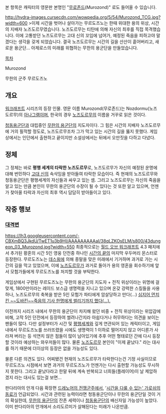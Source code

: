 본 항목은 캐릭터의 영문판 본명인 "[[무로존드]](Murozond)" 로도 들어올 수 있습니다.

http://hydra-images.cursecdn.com/wowpedia.org/5/54/Murozond_TCG.jpg?width=600
>이제 시간을 벗어나 살아가는 무르도즈노는 한때 위대한 용의 위상, 시간의 지배자 노즈도르무였습니다. 노즈도르무는 티탄에 의해 자신의 최후를 직접 목격했습니다. 이에 고통받던 노즈도르무는 고대 신의 꼬임에 넘어가, 예정된 죽음을 피하고야 말겠다는 생각을 갖게 되었습니다. 결국 노즈도르무는 시간의 길을 산산이 흩어버리고, 새로운 용군단... 아제로스의 미래를 위협하는 무한의 용군단을 만들었습니다. 

[[목차]]

Murozond

무한의 군주 무르도즈노

== 개요 ==
[[워크래프트]] 시리즈의 등장 인물. 영문 이름 Murozond(무로존드)는 Nozdormu(노즈도르무)의 [[아나그램]]이며, 한국의 경우 [[노즈도르무]]의 이름을 거꾸로 읽은 것이다. 

[[청동용군단]]과 대립중인 [[무한의 용군단]]의 지도자이다. 그 힘은 시간의 지배자 노즈도르무에 거의 필적할 정도로, 노즈도르무조차 그가 막고 있는 시간의 길을 뚫지 못했다. 게임 상에서는 인던에서 출현하고 끝이지만 소설상에서는 뒤에서 오만짓을 다하고 다녔다. 

== 정체 ==
그 정체는 바로 '''평행 세계의 타락한 노즈도르무'''로, 노즈도르무가 자신의 예정된 운명에 대해 번민하다 [[고대 신]]의 속삭임을 받아들여 타락한 모습이다. 즉 현재의 노즈도르무와 청동용군단은 평행세계의 자신들과 싸우고 있는 셈. 그리고 노즈도르무는 자신의 죽음을 알고 있는 만큼 본인이 무한의 용군단의 수장이 될 수 있다는 것 또한 알고 있으며, 언젠가 찾아올 타락과 자신의 최후 역시 담담히 받아들이고 있다.

== 작중 행보 ==
=== [[대격변]] ===
https://lh3.googleusercontent.com/-CBXmBQ3JkdU/TwET1u3b9HI/AAAAAAAAAaI/38qLZKOsELM/s800/43dungeon_03_Murozond.jpg?width=550
최종적으로는 [[월드 오브 워크래프트]] 4.3 패치에서 추가된 황혼의 시간 5인 영웅 던전중 하나인 [[시간의 끝]]의 마지막 우두머리 몬스터로 등장한다. 무르도즈노는 [[데스윙]]에 의해 종말을 맞은 미래에서 기거하며 과거로 가는 시간의 길을 막고 있었으며, 이에 [[노즈도르무]]가 과거로 돌아가 용의 영혼을 회수하기에 앞서 모험가들에게 무르도즈노를 처치할 것을 부탁한다.

게임상에서 구현된 무르도즈노는 무한의 용군단의 지도자 + 전직 위상이라는 위명에 걸맞게, 1800만이라는 레이드 보스급 생명력을 지니고 있으며 온갖 강력한 스킬들을 사용하나, 노즈도르무의 축복을 받은 5인 모험가 파티에게 암살당하고 만다(…) [http://www.youtube.com/watch?v=pD3-xTkSkBk 심지어 먼치킨 ~~도바킨~~죽음의 기사 한명에게 썰리기까지 했다(...).] 

이전까지 시리즈 내에서 무한의 용군단이 차지해 왔던 비중 + 전직 위상이라는 위압감에 비해, 고작 5인 던전에서 등장하여 썰려나간지라 아쉽다거나 허무하다는 의견을 보이는 팬들이 많다. 다만 설정부터가 시간 및 [[평행세계]]와 깊게 연관되어 있는 캐릭터이고, 게임 내에서 무르도즈노를 쓰러뜨렸을 시에도 생명력이 1 이하로 떨어지지 않고 어디론가 사라져 버리는 등 석연치 않은 점들이 많이 남아있기에 추후 어떤 형태로던 간에 다시 등장할 것이라 예상하는 와우저들이 많다. 물론 [[노즈도르무]] 본인이 "이제 끝났다." 라는 대사를 하기 때문에 더이상의 등장은 없을 가능성도 있다.

물론 다른 의견도 있다. 어찌됐건 현재의 노즈도르무가 타락한다는건 기정 사실이므로 무르도즈노 시점에서 보면 과거의 무르도즈노가 언젠가는 다시 출현할 가능성도 무시하지 못한다. 그리고 끝났다라고 한말 뒤에 계속 반복되고 너희들(플레이어)이 날 제압하겠지 라는 대사도 있는걸 보면...

판다리아의 안개 다음 확장편 [[드레노어의 전쟁군주]]에서, '[[카이로즈|시간을 다룰 수 있는' 가로쉬의 동료]]가 언급되었다. 시간과 관련된 능력이라면 청동용군단이나 무한의 용군단일 것이 거의 확실한데, [[무한의 용군단]]의 잔존 세력이나 [[청동용군단]]의 배신자일 가능성이 높았다. 이미 판다리아의 안개에서 소리도르미가 살해된다는 미래가 나온만큼.
